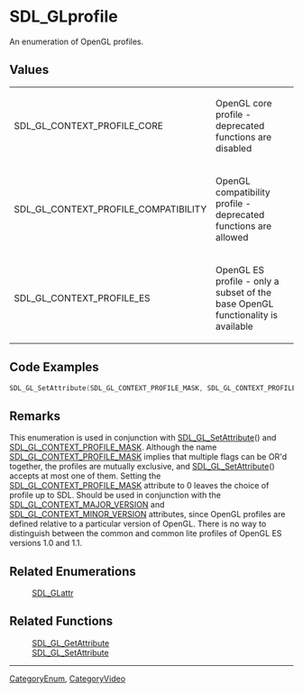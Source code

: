 
= SDL_GLprofile =
An enumeration of OpenGL profiles.



== Values ==
{|
|SDL_GL_CONTEXT_PROFILE_CORE
|OpenGL core profile - deprecated functions are disabled
|-
|SDL_GL_CONTEXT_PROFILE_COMPATIBILITY
|OpenGL compatibility profile - deprecated functions are allowed
|-
|SDL_GL_CONTEXT_PROFILE_ES
|OpenGL ES profile - only a subset of the base OpenGL functionality is available
|}

== Code Examples ==
<syntaxhighlight lang='c++'>
SDL_GL_SetAttribute(SDL_GL_CONTEXT_PROFILE_MASK, SDL_GL_CONTEXT_PROFILE_ES);
</syntaxhighlight>


== Remarks ==
This enumeration is used in conjunction with [[SDL_GL_SetAttribute]]() and [[SDL_GLattr|SDL_GL_CONTEXT_PROFILE_MASK]].  Although the name [[SDL_GLattr|SDL_GL_CONTEXT_PROFILE_MASK]] implies that multiple flags can be OR'd together, the profiles are mutually exclusive, and [[SDL_GL_SetAttribute]]() accepts at most one of them.  Setting the [[SDL_GLattr|SDL_GL_CONTEXT_PROFILE_MASK]] attribute to 0 leaves the choice of profile up to SDL.  Should be used in conjunction with the [[SDL_GLattr|SDL_GL_CONTEXT_MAJOR_VERSION]] and [[SDL_GLattr|SDL_GL_CONTEXT_MINOR_VERSION]] attributes, since OpenGL profiles are defined relative to a particular version of OpenGL.  There is no way to distinguish between the common and common lite profiles of OpenGL ES versions 1.0 and 1.1.


== Related Enumerations ==
:[[SDL_GLattr]]

== Related Functions ==
:[[SDL_GL_GetAttribute]]
:[[SDL_GL_SetAttribute]]

----
[[CategoryEnum]], [[CategoryVideo]]
